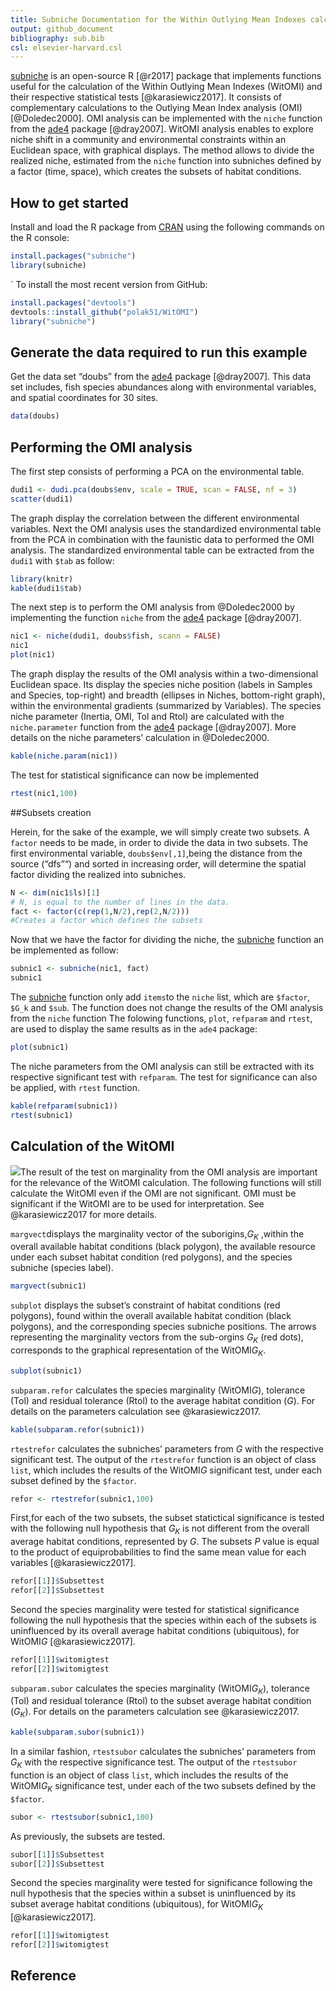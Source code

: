 ---
title: Subniche Documentation for the Within Outlying Mean Indexes calculations (WitOMI)
output: github_document
bibliography: sub.bib
csl: elsevier-harvard.csl
---

[subniche](https://cran.r-project.org/web/packages/subniche/index.html) is an open-source R [@r2017] package that implements functions useful for the calculation of the Within Outlying Mean Indexes (WitOMI) and their respective statistical tests [@karasiewicz2017]. It consists of complementary calculations to the Outlying Mean Index analysis (OMI) [@Doledec2000]. OMI analysis can be implemented with the `niche` function from the [ade4](https://cran.r-project.org/web/packages/ade4/index.html) package [@dray2007]. WitOMI analysis enables to explore niche shift in a community and environmental constraints within an Euclidean space, with graphical displays. The method allows to divide the realized niche, estimated from the `niche` function into subniches defined by a factor (time, space), which creates the subsets of habitat conditions.

## How to get started

Install and load the R package from [CRAN](https://cran.r-project.org/) using the following commands on the R console:

```{r}
install.packages("subniche")
library(subniche)
``` 
`
To install the most recent version from GitHub:

```{r}
install.packages("devtools")
devtools::install_github("polak51/WitOMI")
library("subniche")
```

## Generate the data required to run this example

Get the data set “doubs” from the [ade4](https://cran.r-project.org/web/packages/ade4/index.html) package [@dray2007]. This data set includes,  fish species abundances along with environmental variables, and spatial coordinates for 30 sites.

```{r} 
data(doubs)
```

## Performing the OMI analysis 

The first step consists of performing a PCA on the environmental table.

```{r, echo=T}
dudi1 <- dudi.pca(doubs$env, scale = TRUE, scan = FALSE, nf = 3)
scatter(dudi1)
```

The graph display the correlation between the different environmental variables. Next the OMI analysis uses the standardized environmental table from the PCA in combination with the faunistic data to performed the OMI analysis.
The standardized environmental table can be extracted from the `dudi1` with `$tab` as follow:

```{r, echo=F}
library(knitr)
kable(dudi1$tab)
```

The next step is to perform the OMI analysis from @Doledec2000 by implementing the function `niche` from the [ade4](https://cran.r-project.org/web/packages/ade4/index.html) package [@dray2007].

```{r}
nic1 <- niche(dudi1, doubs$fish, scann = FALSE)
nic1
plot(nic1)
```

The graph display the results of the OMI analysis within a two-dimensional Euclidean space. Its display the species niche position (labels in Samples and Species, top-right) and breadth (ellipses in Niches, bottom-right graph), within the 
environmental gradients (summarized by Variables).
The species niche parameter (Inertia, OMI, Tol and Rtol) are calculated with the `niche.parameter` function from the [ade4](https://cran.r-project.org/web/packages/ade4/index.html) package [@dray2007]. More details on the niche parameters' calculation in @Doledec2000.

```{r}
kable(niche.param(nic1))
```

The test for statistical significance can now be implemented

```{r}
rtest(nic1,100)
```

##Subsets creation

Herein, for the sake of the example, we will simply create two subsets. A `factor` needs to be made, in order to divide the data in two subsets. The first environmental variable, `doubs$env[,1]`,being the distance from the source ("dfs"") and sorted in increasing order, will determine the spatial factor dividing the realized into subniches. 

```{r}
N <- dim(nic1$ls)[1]
# N, is equal to the number of lines in the data.
fact <- factor(c(rep(1,N/2),rep(2,N/2)))
#Creates a factor which defines the subsets
```

Now that we have the factor for dividing the niche, the [subniche](https://cran.r-project.org/web/packages/subniche/index.html) function an be implemented as follow:

```{r}
subnic1 <- subniche(nic1, fact)
subnic1
```

The [subniche](https://cran.r-project.org/web/packages/subniche/index.html) function only add `items`to the `niche` list, which are `$factor`, `$G_k` and `$sub`. The function does not change the results of the OMI analysis from the `niche` function The folowing functions, `plot`, `refparam` and `rtest`, are used to display the same results as in the `ade4` package:

```{r}
plot(subnic1)
```

The niche parameters from the OMI analysis can still be extracted with its respective significant test with `refparam`. The test for significance  can also be applied, with  `rtest` function. 

```{r}
kable(refparam(subnic1))
rtest(subnic1)
```

## Calculation of the WitOMI

![](README_files/Warning.png)The result of the test on marginality from the OMI analysis are important for the relevance of the WitOMI calculation. The following functions will still calculate the WitOMI even if the OMI are not significant. OMI must be significant if the WitOMI are to be used for interpretation. See @karasiewicz2017 for more details.

`margvect `displays the marginality vector of the suborigins,*G~K~* ,within the overall available habitat conditions (black polygon), the available resource under each subset habitat condition (red polygons), and the species subniche (species label).

```{r}
margvect(subnic1)
```

`subplot` displays the subset's constraint of habitat conditions (red polygons), found within the overall available habitat condition (black polygons), and the corresponding species subniche positions. The arrows representing the marginality vectors from the sub-orgins *G~K~* (red dots), corresponds to the graphical representation of the WitOMI*G~K~*.

```{r}
subplot(subnic1)
```

`subparam.refor` calculates the species marginality (WitOMI*G*), tolerance (Tol) and residual tolerance (Rtol) to the average habitat condition (*G*). For details on the parameters calculation see @karasiewicz2017.

```{r}
kable(subparam.refor(subnic1))
```

`rtestrefor` calculates the subniches' parameters from *G* with the respective significant test. The  output of the `rtestrefor` function is an object of class `list`, which includes the results of the WitOMI*G* significant test, under each subset defined by the `$factor`. 

```{r}
refor <- rtestrefor(subnic1,100)
```

First,for each of the two subsets, the subset statictical significance is tested with the following null hypothesis that *G~K~* is not different from the overall average habitat conditions, represented by *G*. The subsets *P* value is equal to the product of equiprobabilities to find the same mean value for each variables [@karasiewicz2017].

```{r}
refor[[1]]$Subsettest
refor[[2]]$Subsettest
```

Second the species marginality were tested for statistical significance following the null hypothesis that the species within each of the subsets is uninfluenced by its overall average habitat conditions (ubiquitous), for WitOMI*G* [@karasiewicz2017].

```{r}
refor[[1]]$witomigtest
refor[[2]]$witomigtest
```

`subparam.subor` calculates the species marginality (WitOMI*G~K~*), tolerance (Tol) and residual tolerance (Rtol) to the subset average habitat condition (*G~K~*). For details on the parameters calculation see @karasiewicz2017.

```{r}
kable(subparam.subor(subnic1))
```

In a similar fashion, `rtestsubor` calculates the subniches' parameters from *G~K~* with the respective significance test. The  output of the `rtestsubor` function is an object of class `list`, which includes the results of the WitOMI*G~K~* significance test, under each of the two subsets defined by the `$factor`. 

```{r}
subor <- rtestsubor(subnic1,100)
```

As previously, the subsets are tested.

```{r}
subor[[1]]$Subsettest
subor[[2]]$Subsettest
```

Second the species marginality were tested for significance following the null hypothesis that the species within a subset is uninfluenced by its subset average habitat conditions (ubiquitous), for WitOMI*G~K~* [@karasiewicz2017].

```{r}
refor[[1]]$witomigtest
refor[[2]]$witomigtest
```

## Reference
